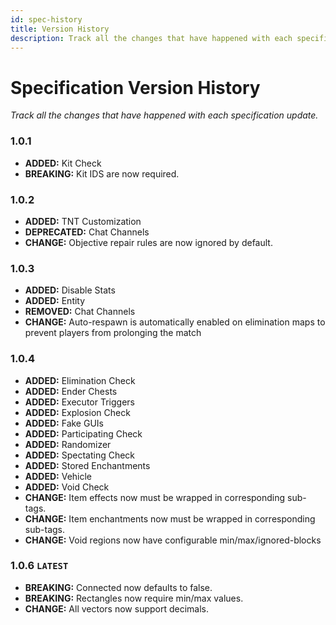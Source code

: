 ```yaml
---
id: spec-history
title: Version History
description: Track all the changes that have happened with each specification update.
---
```


# Specification Version History

_Track all the changes that have happened with each specification update._

### 1.0.1

- **ADDED:** Kit Check
- **BREAKING:** Kit IDS are now required.

### 1.0.2

- **ADDED:** TNT Customization
- **DEPRECATED:** Chat Channels
- **CHANGE:** Objective repair rules are now ignored by default.

### 1.0.3

- **ADDED:** Disable Stats
- **ADDED:** Entity
- **REMOVED:** Chat Channels
- **CHANGE:** Auto-respawn is automatically enabled on elimination maps to prevent players from prolonging the match

### 1.0.4

- **ADDED:** Elimination Check
- **ADDED:** Ender Chests
- **ADDED:** Executor Triggers
- **ADDED:** Explosion Check
- **ADDED:** Fake GUIs
- **ADDED:** Participating Check
- **ADDED:** Randomizer
- **ADDED:** Spectating Check
- **ADDED:** Stored Enchantments
- **ADDED:** Vehicle
- **ADDED:** Void Check
- **CHANGE:** Item effects now must be wrapped in corresponding sub-tags.
- **CHANGE:** Item enchantments now must be wrapped in corresponding sub-tags.
- **CHANGE:** Void regions now have configurable min/max/ignored-blocks

### 1.0.6 `LATEST`

- **BREAKING:** Connected now defaults to false.
- **BREAKING:** Rectangles now require min/max values.
- **CHANGE:** All vectors now support decimals.

